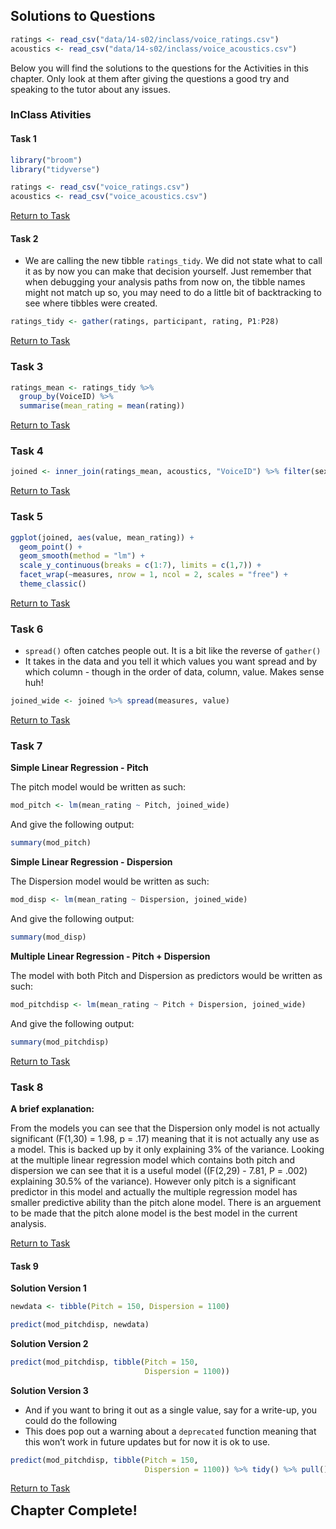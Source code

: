 ## Solutions to Questions

```r
ratings <- read_csv("data/14-s02/inclass/voice_ratings.csv")
acoustics <- read_csv("data/14-s02/inclass/voice_acoustics.csv")
```

Below you will find the solutions to the questions for the Activities in this chapter. Only look at them after giving the questions a good try and speaking to the tutor about any issues.

### InClass Ativities

#### Task 1

```r
library("broom")
library("tidyverse")

ratings <- read_csv("voice_ratings.csv")
acoustics <- read_csv("voice_acoustics.csv")
```

[Return to Task](#Ch14InClassQueT1)

#### Task 2

* We are calling the new tibble `ratings_tidy`. We did not state what to call it as by now you can make that decision yourself. Just remember that when debugging your analysis paths from now on, the tibble names might not match up so, you may need to do a little bit of backtracking to see where tibbles were created.

```r
ratings_tidy <- gather(ratings, participant, rating, P1:P28)
```

[Return to Task](#Ch14InClassQueT2)

### Task 3

```r
ratings_mean <- ratings_tidy %>% 
  group_by(VoiceID) %>% 
  summarise(mean_rating = mean(rating))
```

[Return to Task](#Ch14InClassQueT3)

### Task 4

```r
joined <- inner_join(ratings_mean, acoustics, "VoiceID") %>% filter(sex == "M")
```

[Return to Task](#Ch14InClassQueT4)

### Task 5

```r
ggplot(joined, aes(value, mean_rating)) +
  geom_point() +
  geom_smooth(method = "lm") +
  scale_y_continuous(breaks = c(1:7), limits = c(1,7)) +
  facet_wrap(~measures, nrow = 1, ncol = 2, scales = "free") +
  theme_classic()
```

[Return to Task](#Ch14InClassQueT5)

### Task 6

* `spread()` often catches people out.  It is a bit like the reverse of `gather()`
* It takes in the data and you tell it which values you want spread and by which column - though in the order of data, column, value. Makes sense huh!

```r
joined_wide <- joined %>% spread(measures, value)
```

[Return to Task](#Ch14InClassQueT6)

### Task 7

**Simple Linear Regression - Pitch**

The pitch model would be written as such:

```r
mod_pitch <- lm(mean_rating ~ Pitch, joined_wide)
```

And give the following output:

```r
summary(mod_pitch)
```

**Simple Linear Regression - Dispersion**

The Dispersion model would be written as such:

```r
mod_disp <- lm(mean_rating ~ Dispersion, joined_wide)
```

And give the following output:

```r
summary(mod_disp)
```

**Multiple Linear Regression - Pitch + Dispersion**

The model with both Pitch and Dispersion as predictors would be written as such:

```r
mod_pitchdisp <- lm(mean_rating ~ Pitch + Dispersion, joined_wide)
```

And give the following output:

```r
summary(mod_pitchdisp)
```

[Return to Task](#Ch14InClassQueT7)

### Task 8

**A brief explanation:**

From the models you can see that the Dispersion only model is not actually significant (F(1,30) = 1.98, p = .17) meaning that it is not actually any use as a model. This is backed up by it only explaining 3% of the variance.  Looking at the multiple linear regression model which contains both pitch and dispersion we can see that it is a useful model ((F(2,29) - 7.81, P = .002) explaining 30.5% of the variance). However only pitch is a significant predictor in this model and actually the multiple regression model has smaller predictive ability than the pitch alone model. There is an arguement to be made that the pitch alone model is the best model in the current analysis.

[Return to Task](#Ch14InClassQueT8)

#### Task 9

**Solution Version 1**

```r
newdata <- tibble(Pitch = 150, Dispersion = 1100)
```

```r
predict(mod_pitchdisp, newdata)
```

**Solution Version 2**

```r
predict(mod_pitchdisp, tibble(Pitch = 150, 
                              Dispersion = 1100))
```

**Solution Version 3**

* And if you want to bring it out as a single value, say for a write-up, you could do the following
* This does pop out a warning about a `deprecated` function meaning that this won't work in future updates but for now it is ok to use.

```r
predict(mod_pitchdisp, tibble(Pitch = 150, 
                              Dispersion = 1100)) %>% tidy() %>% pull() %>% round(1)
```

[Return to Task](#Ch14InClassQueT9)

<span style="font-size: 22px; font-weight: bold; color: var(--purple);">Chapter Complete!</span>
